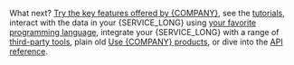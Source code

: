 

What next? [Try the key features offered by {COMPANY}][try-timescale-features], see the [tutorials][tutorials],
interact with the data in your {SERVICE_LONG} using [your favorite programming language][connect-with-code], integrate
your {SERVICE_LONG} with a range of [third-party tools][integrations], plain old [Use {COMPANY} products][use-timescale], or dive
into the [API reference][use-the-api].

[tutorials]: /tutorials/
[integrations]: /integrations/
[connect-with-code]: /getting-started/start-coding-with-timescale/
[use-the-api]: /api/
[use-timescale]: /use-timescale/
[try-timescale-features]: /getting-started/try-key-features-timescale-products/
